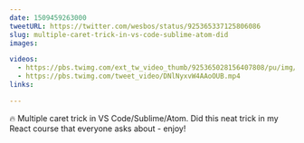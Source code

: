 ```yaml
---
date: 1509459263000
tweetURL: https://twitter.com/wesbos/status/925365337125806086
slug: multiple-caret-trick-in-vs-code-sublime-atom-did
images:

videos:
  - https://pbs.twimg.com/ext_tw_video_thumb/925365028156407808/pu/img/VOuOnALst5PfwXsF.mp4
  - https://pbs.twimg.com/tweet_video/DNlNyxvW4AAoOUB.mp4
links:

---
```

🔥 Multiple caret trick in VS Code/Sublime/Atom. Did this neat trick in my React course that everyone asks about - enjoy!
